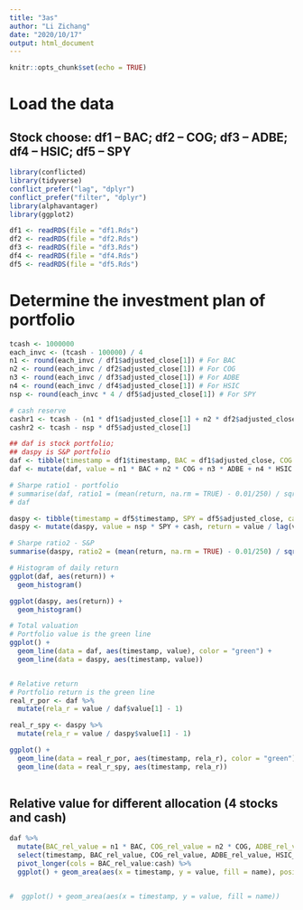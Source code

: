 ```yaml
---
title: "3as"
author: "Li Zichang"
date: "2020/10/17"
output: html_document
---
```


```r
knitr::opts_chunk$set(echo = TRUE)
```

# Load the data
## Stock choose: df1 -- BAC; df2 -- COG; df3 -- ADBE; df4 -- HSIC; df5 -- SPY
```r
library(conflicted)
library(tidyverse)
conflict_prefer("lag", "dplyr")
conflict_prefer("filter", "dplyr")
library(alphavantager)
library(ggplot2)

df1 <- readRDS(file = "df1.Rds")
df2 <- readRDS(file = "df2.Rds")
df3 <- readRDS(file = "df3.Rds")
df4 <- readRDS(file = "df4.Rds")
df5 <- readRDS(file = "df5.Rds")

```


# Determine the investment plan of portfolio
```r
tcash <- 1000000
each_invc <- (tcash - 100000) / 4
n1 <- round(each_invc / df1$adjusted_close[1]) # For BAC
n2 <- round(each_invc / df2$adjusted_close[1]) # For COG
n3 <- round(each_invc / df3$adjusted_close[1]) # For ADBE
n4 <- round(each_invc / df4$adjusted_close[1]) # For HSIC
nsp <- round(each_invc * 4 / df5$adjusted_close[1]) # For SPY

# cash reserve
cashr1 <- tcash - (n1 * df1$adjusted_close[1] + n2 * df2$adjusted_close[1] + n3 * df3$adjusted_close[1] + n4 * df4$adjusted_close[1])
cashr2 <- tcash - nsp * df5$adjusted_close[1]

## daf is stock portfolio; 
## daspy is S&P portfolio
daf <- tibble(timestamp = df1$timestamp, BAC = df1$adjusted_close, COG = df2$adjusted_close, ADBE = df3$adjusted_close, HSIC = df4$adjusted_close, cash = cashr1)
daf <- mutate(daf, value = n1 * BAC + n2 * COG + n3 * ADBE + n4 * HSIC + cash, return = value / lag(value) - 1)

# Sharpe ratio1 - portfolio 
# summarise(daf, ratio1 = (mean(return, na.rm = TRUE) - 0.01/250) / sqrt(sum((return - mean_r)^2, na.rm = TRUE) / 99) )
# daf

daspy <- tibble(timestamp = df5$timestamp, SPY = df5$adjusted_close, cash = cashr2) 
daspy <- mutate(daspy, value = nsp * SPY + cash, return = value / lag(value) - 1, mean_r = mean(return, na.rm = TRUE))

# Sharpe ratio2 - S&P
summarise(daspy, ratio2 = (mean(return, na.rm = TRUE) - 0.01/250) / sqrt(sum((return - mean_r)^2, na.rm = TRUE) / 99) )

# Histogram of daily return
ggplot(daf, aes(return)) + 
  geom_histogram()

ggplot(daspy, aes(return)) + 
  geom_histogram() 
```


```r
# Total valuation
# Portfolio value is the green line
ggplot() + 
  geom_line(data = daf, aes(timestamp, value), color = "green") +
  geom_line(data = daspy, aes(timestamp, value)) 


# Relative return
# Portfolio return is the green line
real_r_por <- daf %>% 
  mutate(rela_r = value / daf$value[1] - 1) 

real_r_spy <- daspy %>% 
  mutate(rela_r = value / daspy$value[1] - 1) 

ggplot() +
  geom_line(data = real_r_por, aes(timestamp, rela_r), color = "green") +
  geom_line(data = real_r_spy, aes(timestamp, rela_r))
  
```


## Relative value for different allocation (4 stocks and cash)
```r
daf %>%
  mutate(BAC_rel_value = n1 * BAC, COG_rel_value = n2 * COG, ADBE_rel_value = n3 * ADBE, HSIC_rel_value = n4 * HSIC) %>%
  select(timestamp, BAC_rel_value, COG_rel_value, ADBE_rel_value, HSIC_rel_value, cash) %>%
  pivot_longer(cols = BAC_rel_value:cash) %>%
  ggplot() + geom_area(aes(x = timestamp, y = value, fill = name), position = "fill") 


#  ggplot() + geom_area(aes(x = timestamp, y = value, fill = name)) 
  

```

